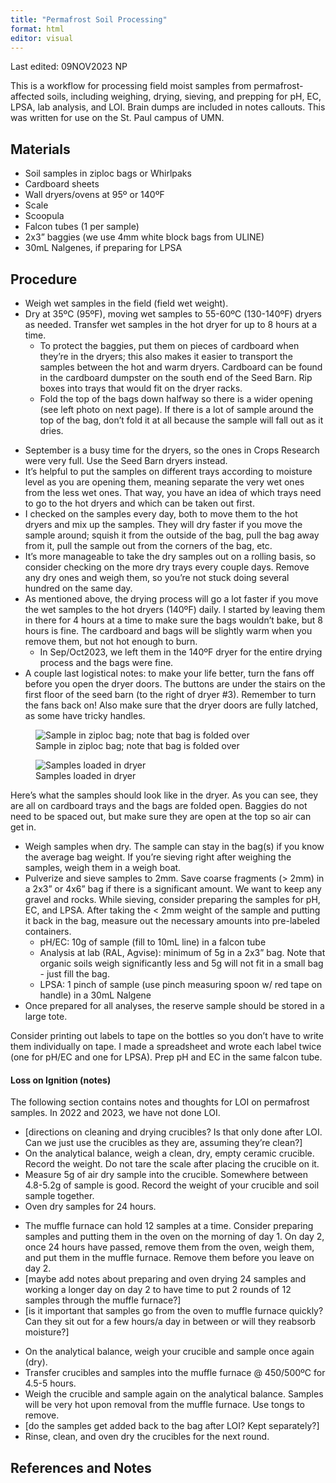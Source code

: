 ```yaml
---
title: "Permafrost Soil Processing"
format: html
editor: visual
---
```


::: callout-note
Last edited: 09NOV2023 NP

This is a workflow for processing field moist samples from permafrost-affected soils, including weighing, drying, sieving, and prepping for pH, EC, LPSA, lab analysis, and LOI. Brain dumps are included in notes callouts. This was written for use on the St. Paul campus of UMN.
:::

## Materials

-   Soil samples in ziploc bags or Whirlpaks
-   Cardboard sheets
-   Wall dryers/ovens at 95º or 140ºF
-   Scale
-   Scoopula
-   Falcon tubes (1 per sample)
-   2x3" baggies (we use 4mm white block bags from ULINE)
-   30mL Nalgenes, if preparing for LPSA

## Procedure

-   Weigh wet samples in the field (field wet weight).
-   Dry at 35ºC (95ºF), moving wet samples to 55-60ºC (130-140ºF) dryers as needed. Transfer wet samples in the hot dryer for up to 8 hours at a time.
    -   To protect the baggies, put them on pieces of cardboard when they're in the dryers; this also makes it easier to transport the samples between the hot and warm dryers. Cardboard can be found in the cardboard dumpster on the south end of the Seed Barn. Rip boxes into trays that would fit on the dryer racks.
    -   Fold the top of the bags down halfway so there is a wider opening (see left photo on next page). If there is a lot of sample around the top of the bag, don't fold it at all because the sample will fall out as it dries.

::: callout-note
-   September is a busy time for the dryers, so the ones in Crops Research were very full. Use the Seed Barn dryers instead.
-   It's helpful to put the samples on different trays according to moisture level as you are opening them, meaning separate the very wet ones from the less wet ones. That way, you have an idea of which trays need to go to the hot dryers and which can be taken out first.
-   I checked on the samples every day, both to move them to the hot dryers and mix up the samples. They will dry faster if you move the sample around; squish it from the outside of the bag, pull the bag away from it, pull the sample out from the corners of the bag, etc.
-   It's more manageable to take the dry samples out on a rolling basis, so consider checking on the more dry trays every couple days. Remove any dry ones and weigh them, so you're not stuck doing several hundred on the same day.
-   As mentioned above, the drying process will go a lot faster if you move the wet samples to the hot dryers (140ºF) daily. I started by leaving them in there for 4 hours at a time to make sure the bags wouldn't bake, but 8 hours is fine. The cardboard and bags will be slightly warm when you remove them, but not hot enough to burn.
    -   In Sep/Oct2023, we left them in the 140ºF dryer for the entire drying process and the bags were fine.
-   A couple last logistical notes: to make your life better, turn the fans off before you open the dryer doors. The buttons are under the stairs on the first floor of the seed barn (to the right of dryer #3). Remember to turn the fans back on! Also make sure that the dryer doors are fully latched, as some have tricky handles.
:::

![Sample in ziploc bag; note that bag is folded over](permafrost1.jpeg){#fig-sampleziploc}

![Samples loaded in dryer](permafrost2.jpeg){#fig-sampledryer}

::: callout-note
Here's what the samples should look like in the dryer. As you can see, they are all on cardboard trays and the bags are folded open. Baggies do not need to be spaced out, but make sure they are open at the top so air can get in.
:::

-   Weigh samples when dry. The sample can stay in the bag(s) if you know the average bag weight. If you're sieving right after weighing the samples, weigh them in a weigh boat.
-   Pulverize and sieve samples to 2mm. Save coarse fragments (\> 2mm) in a 2x3" or 4x6" bag if there is a significant amount. We want to keep any gravel and rocks. While sieving, consider preparing the samples for pH, EC, and LPSA. After taking the \< 2mm weight of the sample and putting it back in the bag, measure out the necessary amounts into pre-labeled containers.
    -   pH/EC: 10g of sample (fill to 10mL line) in a falcon tube
    -   Analysis at lab (RAL, Agvise): minimum of 5g in a 2x3" bag. Note that organic soils weigh significantly less and 5g will not fit in a small bag - just fill the bag.
    -   LPSA: 1 pinch of sample (use pinch measuring spoon w/ red tape on handle) in a 30mL Nalgene
-   Once prepared for all analyses, the reserve sample should be stored in a large tote.

::: callout-note
Consider printing out labels to tape on the bottles so you don't have to write them individually on tape. I made a spreadsheet and wrote each label twice (one for pH/EC and one for LPSA). Prep pH and EC in the same falcon tube.
:::

#### Loss on Ignition (notes)

The following section contains notes and thoughts for LOI on permafrost samples. In 2022 and 2023, we have not done LOI.

-   \[directions on cleaning and drying crucibles? Is that only done after LOI. Can we just use the crucibles as they are, assuming they're clean?\]
-   On the analytical balance, weigh a clean, dry, empty ceramic crucible. Record the weight. Do not tare the scale after placing the crucible on it.
-   Measure 5g of air dry sample into the crucible. Somewhere between 4.8-5.2g of sample is good. Record the weight of your crucible and soil sample together.
-   Oven dry samples for 24 hours.

::: callout-note
-   The muffle furnace can hold 12 samples at a time. Consider preparing samples and putting them in the oven on the morning of day 1. On day 2, once 24 hours have passed, remove them from the oven, weigh them, and put them in the muffle furnace. Remove them before you leave on day 2.
-   \[maybe add notes about preparing and oven drying 24 samples and working a longer day on day 2 to have time to put 2 rounds of 12 samples through the muffle furnace?\]
-   \[is it important that samples go from the oven to muffle furnace quickly? Can they sit out for a few hours/a day in between or will they reabsorb moisture?\]
:::

-   On the analytical balance, weigh your crucible and sample once again (dry).
-   Transfer crucibles and samples into the muffle furnace \@ 450/500ºC for 4.5-5 hours.
-   Weigh the crucible and sample again on the analytical balance. Samples will be very hot upon removal from the muffle furnace. Use tongs to remove.
-   \[do the samples get added back to the bag after LOI? Kept separately?\]
-   Rinse, clean, and oven dry the crucibles for the next round.

## References and Notes
